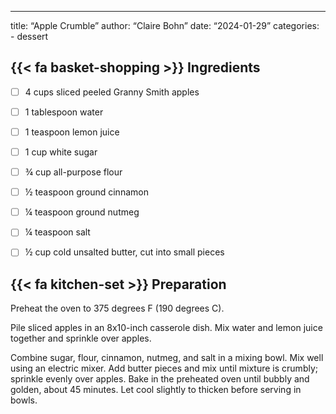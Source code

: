 ---
title: "Apple Crumble"
author: "Claire Bohn"
date: "2024-01-29"
categories:
  - dessert


## {{< fa basket-shopping >}} Ingredients
- [ ] 4 cups sliced peeled Granny Smith apples

- [ ] 1 tablespoon water

- [ ] 1 teaspoon lemon juice

- [ ] 1  cup white sugar

- [ ] ¾ cup all-purpose flour

- [ ] ½ teaspoon ground cinnamon

- [ ] ¼ teaspoon ground nutmeg

- [ ] ¼ teaspoon salt

- [ ] ½ cup cold unsalted butter, cut into small pieces


## {{< fa kitchen-set >}} Preparation


Preheat the oven to 375 degrees F (190 degrees C).

Pile sliced apples in an 8x10-inch casserole dish. 
Mix water and lemon juice together and sprinkle over apples.

Combine sugar, flour, cinnamon, nutmeg, and salt in a mixing bowl. 
Mix well using an electric mixer. 
Add butter pieces and mix until mixture is crumbly; 
sprinkle evenly over apples.
Bake in the preheated oven until bubbly and golden, about 45 minutes. 
Let cool slightly to thicken before serving in bowls.


